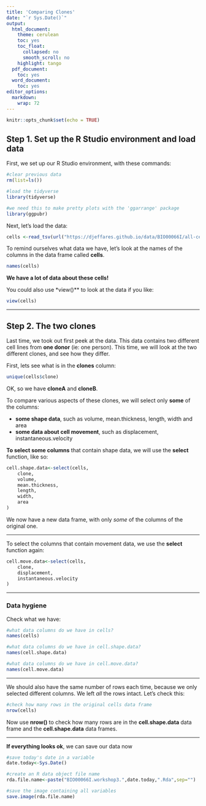 ```yaml
---
title: 'Comparing Clones'
date: "`r Sys.Date()`"
output:
  html_document:
    theme: cerulean
    toc: yes
    toc_float:
      collapsed: no
      smooth_scroll: no
    highlight: tango
  pdf_document:
    toc: yes
  word_document:
    toc: yes
editor_options:
  markdown:
    wrap: 72
---
```


```r
knitr::opts_chunk$set(echo = TRUE)
```


## Step 1. Set up the R Studio environment and load data

First, we set up our R Studio environment, with these commands:

```r

#clear previous data
rm(list=ls())

#load the tidyverse
library(tidyverse)

#we need this to make pretty plots with the 'ggarrange' package
library(ggpubr)
```

Next, let's load the data:

```r
cells <-read_tsv(url("https://djeffares.github.io/data/BIO00066I/all-cell-data-FFT.tsv"))
```

To remind ourselves what data we have, let's look at the names of the columns in the data frame called **cells**.

```r
names(cells)
```

**We have a lot of data about these cells!**

You could also use *view()** to look at the data if you like:

```r
view(cells)
```


---

## Step 2. The two clones

Last time, we took out first peek at the data. This data contains two different cell lines from **one donor** (ie: one person). This time, we will look at the two different clones, and see how they differ.

First, lets see what is in the **clones** column:
```r
unique(cells$clone)
```

OK, so we have **cloneA** and **cloneB**.

To compare various aspects of these clones, we will select only **some** of the columns:

- **some shape data**, such as volume, mean.thickness, length, width and area 
- **some data about cell movement**, such as displacement, instantaneous.velocity 

**To select some columns** that contain shape data, we will use the **select** function, like so:

```r
cell.shape.data<-select(cells,
    clone,
    volume,
    mean.thickness,
    length,
    width,
    area
)
```

We now have a new data frame, with only *some* of the columns of the original one.

---

To select the columns that contain movement data, we use the **select** function again:


```r
cell.move.data<-select(cells,
    clone, 
    displacement,
    instantaneous.velocity
)
```

---

### Data hygiene

Check what we have:

```r
#what data columns do we have in cells?
names(cells)

#what data columns do we have in cell.shape.data?
names(cell.shape.data)

#what data columns do we have in cell.move.data?
names(cell.move.data)
```

--- 

We should also have the same number of rows each time, because we only selected different columns. We left *all* the rows intact. Let's check this:

```r
#check how many rows in the original cells data frame
nrow(cells)
```

Now use **nrow()** to check how many rows are in the **cell.shape.data** data frame and the **cell.shape.data** data frames.

---

**If everything looks ok**, we can save our data now

```r
#save today's date in a variable
date.today<-Sys.Date()

#create an R data object file name
rda.file.name<-paste("BIO00066I.workshop3.",date.today,".Rda",sep="")

#save the image containing all variables
save.image(rda.file.name)
```





<!-- #compare various metrics -->
<!-- par(mfrow=c(3,4)) -->
<!-- for (i in 2:ncol(cloneA)){ -->
<!--     A<-as.numeric(unlist(cloneA[,i])) -->
<!--     B<-as.numeric(unlist(cloneB[,i])) -->
<!--     test<-signif(wilcox.test(A,B)$p.value,2) -->
<!--     boxplot(A,B,main=names(cloneA)[i],outline=F) -->
<!--     mtext(paste("P=",test)) -->
<!--     print(paste(names(cloneA)[i],test)) -->
<!-- } -->

<!-- #all params of these cells are statistically different: -->
<!-- #SUBTLE -->
<!-- # [1] "dry.mass 7.7e-166" -->
<!-- #[1] "volume 7.7e-166" -->
<!-- # [1] "length 0" -->
<!-- # [1] "orientation 1.9e-21" -->

<!-- #VERY DIFFERENT -->
<!-- # [1] "sphericity 0" -->
<!-- # [1] "mean.thickness 0" -->
<!-- # [1] "radius 0" -->
<!-- # [1] "area 0" -->
<!-- # [1] "width 0" -->
<!-- # [1] "displacement 0"  -->
<!-- # [1] "instantaneous.velocity 0" -->

<!-- #Make some plots to look at the shape -->
<!-- width.plot<-ggplot(cells, aes(x=clone,y=width,color=clone))+ -->
<!--     geom_boxplot()+ -->
<!--     geom_hline(yintercept = median(cells$width),linetype="dashed")+ -->
<!--     stat_compare_means()+ -->
<!--     theme_classic2() -->
<!-- length.plot<-ggplot(cells, aes(x=clone,y=length,color=clone))+ -->
<!--     geom_boxplot()+ -->
<!--     geom_hline(yintercept = median(cells$length),linetype="dashed")+ -->
<!--     stat_compare_means()+ -->
<!--     theme_classic2() -->
<!-- #arrange  -->
<!-- ggarrange(width.plot,length.plot) -->

<!-- #shows that -->
<!--     #cloneA is thinner and longer -->
<!--     #cloneB is wider and shorter -->

<!-- #Look at how they move -->
<!-- # [1] "displacement 0"  -->
<!-- # [1] "instantaneous.velocity 0" -->

<!-- ggplot(cells, aes(x=clone,y=instantaneous.velocity,colour=clone))+ -->
<!--     geom_violin()+ -->
<!--     stat_compare_means()+ -->
<!--     theme_bw()+ -->

<!-- velocity.plot<-ggplot(cells, aes(x=clone,y=instantaneous.velocity,colour=clone))+ -->
<!--     geom_violin()+ -->
<!--     stat_compare_means()+ -->
<!--     theme_bw()+ -->
<!--     scale_y_log10()+ -->
<!--     ylab("log10(instantaneous.velocity)") -->

<!-- displacement.plot<-ggplot(cells, aes(x=clone,y=displacement,colour=clone))+ -->
<!--     geom_violin()+ -->
<!--     stat_compare_means()+ -->
<!--     theme_bw()+ -->
<!--     scale_y_log10()+ -->
<!--     ylab("log10(displacement)") -->

<!-- #arrange -->
<!-- ggarrange(velocity.plot,displacement.plot)     -->

<!-- #save -->
<!-- movement.plots<-ggarrange(velocity.plot,displacement.plot)   -->
<!-- ggsave(movement.plots,file="clone.movement.plots.jpeg") -->

